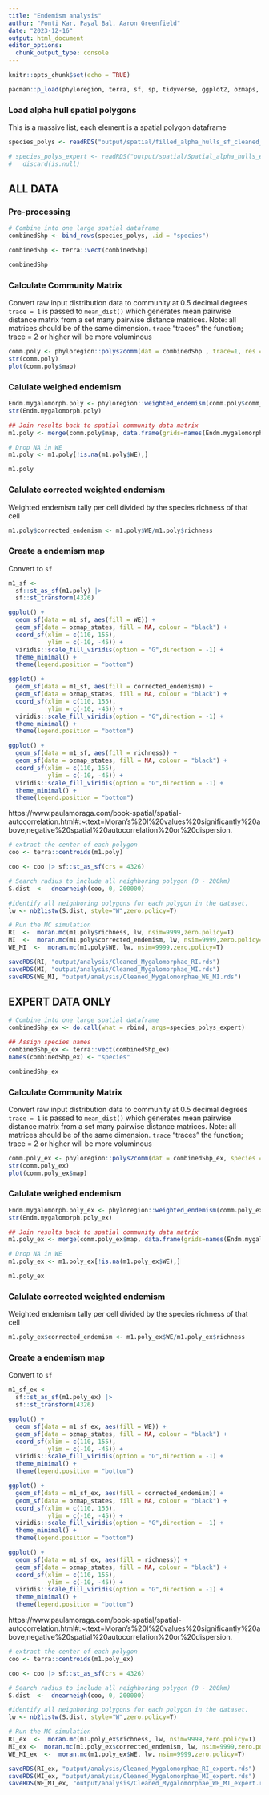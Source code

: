 ```yaml
---
title: "Endemism analysis"
author: "Fonti Kar, Payal Bal, Aaron Greenfield"
date: "2023-12-16"
output: html_document
editor_options: 
  chunk_output_type: console
---
```


```r
knitr::opts_chunk$set(echo = TRUE)

pacman::p_load(phyloregion, terra, sf, sp, tidyverse, ggplot2, ozmaps, tmap, viridis, spdep, purrr)
```

### Load alpha hull spatial polygons

This is a massive list, each element is a spatial polygon dataframe

```r
species_polys <- readRDS("output/spatial/filled_alpha_hulls_sf_cleaned_Mygalomorphae_withassertions_2024-03-13_ALA.rds")

# species_polys_expert <- readRDS("output/spatial/Spatial_alpha_hulls_expertcleaned_Mygalomorphae_withassertions_2024-03-13_ALA.rds") |> 
#   discard(is.null)
```

## ALL DATA

### Pre-processing

```r

# Combine into one large spatial dataframe
combinedShp <- bind_rows(species_polys, .id = "species")

combinedShp <- terra::vect(combinedShp)

combinedShp

```

### Calculate Community Matrix

Convert raw input distribution data to community at 0.5 decimal degrees
`trace = 1` is passed to `mean_dist()` which generates mean pairwise distance matrix from a set many pairwise distance matrices. Note: all matrices should be of the same dimension. `trace` "traces" the function; trace = 2 or higher will be more voluminous

```r
comm.poly <- phyloregion::polys2comm(dat = combinedShp , trace=1, res = 0.5)
str(comm.poly)
plot(comm.poly$map)
```

### Calulate weighed endemism 

```r
Endm.mygalomorph.poly <- phyloregion::weighted_endemism(comm.poly$comm_dat)
str(Endm.mygalomorph.poly)

## Join results back to spatial community data matrix
m1.poly <- merge(comm.poly$map, data.frame(grids=names(Endm.mygalomorph.poly), WE=Endm.mygalomorph.poly), by="grids")

# Drop NA in WE
m1.poly <- m1.poly[!is.na(m1.poly$WE),]

m1.poly
```


### Calulate corrected weighted endemism

Weighted endemism tally per cell divided by the species richness of that cell

```r
m1.poly$corrected_endemism <- m1.poly$WE/m1.poly$richness
```

### Create a endemism map

Convert to `sf` 

```r
m1_sf <- 
  sf::st_as_sf(m1.poly) |> 
  sf::st_transform(4326)

ggplot() +
  geom_sf(data = m1_sf, aes(fill = WE)) + 
  geom_sf(data = ozmap_states, fill = NA, colour = "black") + 
  coord_sf(xlim = c(110, 155), 
           ylim = c(-10, -45)) + 
  viridis::scale_fill_viridis(option = "G",direction = -1) + 
  theme_minimal() +
  theme(legend.position = "bottom")

ggplot() +
  geom_sf(data = m1_sf, aes(fill = corrected_endemism)) + 
  geom_sf(data = ozmap_states, fill = NA, colour = "black") + 
  coord_sf(xlim = c(110, 155), 
           ylim = c(-10, -45)) + 
  viridis::scale_fill_viridis(option = "G",direction = -1) + 
  theme_minimal() +
  theme(legend.position = "bottom")

ggplot() +
  geom_sf(data = m1_sf, aes(fill = richness)) + 
  geom_sf(data = ozmap_states, fill = NA, colour = "black") + 
  coord_sf(xlim = c(110, 155), 
           ylim = c(-10, -45)) + 
  viridis::scale_fill_viridis(option = "G",direction = -1) + 
  theme_minimal() +
  theme(legend.position = "bottom")
```

https://www.paulamoraga.com/book-spatial/spatial-autocorrelation.html#:~:text=Moran's%20I%20values%20significantly%20above,negative%20spatial%20autocorrelation%20or%20dispersion.

```r
# extract the center of each polygon
coo <- terra::centroids(m1.poly)

coo <- coo |> sf::st_as_sf(crs = 4326)

# Search radius to include all neighboring polygon (0 - 200km)
S.dist  <-  dnearneigh(coo, 0, 200000)  

#identify all neighboring polygons for each polygon in the dataset.
lw <- nb2listw(S.dist, style="W",zero.policy=T) 

# Run the MC simulation
RI  <-  moran.mc(m1.poly$richness, lw, nsim=9999,zero.policy=T)
MI  <-  moran.mc(m1.poly$corrected_endemism, lw, nsim=9999,zero.policy=T)
WE_MI  <-  moran.mc(m1.poly$WE, lw, nsim=9999,zero.policy=T)

saveRDS(RI, "output/analysis/Cleaned_Mygalomorphae_RI.rds")
saveRDS(MI, "output/analysis/Cleaned_Mygalomorphae_MI.rds")
saveRDS(WE_MI, "output/analysis/Cleaned_Mygalomorphae_WE_MI.rds")
```

## EXPERT DATA ONLY


```r
# Combine into one large spatial dataframe
combinedShp_ex <- do.call(what = rbind, args=species_polys_expert)

## Assign species names
combinedShp_ex <- terra::vect(combinedShp_ex)
names(combinedShp_ex) <- "species"

combinedShp_ex
```

### Calculate Community Matrix

Convert raw input distribution data to community at 0.5 decimal degrees
`trace = 1` is passed to `mean_dist()` which generates mean pairwise distance matrix from a set many pairwise distance matrices. Note: all matrices should be of the same dimension. `trace` "traces" the function; trace = 2 or higher will be more voluminous

```r
comm.poly_ex <- phyloregion::polys2comm(dat = combinedShp_ex, species = "species", trace=1, res = 0.5)
str(comm.poly_ex)
plot(comm.poly_ex$map)
```

### Calulate weighed endemism 

```r
Endm.mygalomorph.poly_ex <- phyloregion::weighted_endemism(comm.poly_ex$comm_dat)
str(Endm.mygalomorph.poly_ex)

## Join results back to spatial community data matrix
m1.poly_ex <- merge(comm.poly_ex$map, data.frame(grids=names(Endm.mygalomorph.poly_ex), WE=Endm.mygalomorph.poly_ex), by="grids")

# Drop NA in WE
m1.poly_ex <- m1.poly_ex[!is.na(m1.poly_ex$WE),]

m1.poly_ex
```


### Calulate corrected weighted endemism

Weighted endemism tally per cell divided by the species richness of that cell

```r
m1.poly_ex$corrected_endemism <- m1.poly_ex$WE/m1.poly_ex$richness
```

### Create a endemism map

Convert to `sf` 

```r
m1_sf_ex <- 
  sf::st_as_sf(m1.poly_ex) |> 
  sf::st_transform(4326)

ggplot() +
  geom_sf(data = m1_sf_ex, aes(fill = WE)) + 
  geom_sf(data = ozmap_states, fill = NA, colour = "black") + 
  coord_sf(xlim = c(110, 155), 
           ylim = c(-10, -45)) + 
  viridis::scale_fill_viridis(option = "G",direction = -1) + 
  theme_minimal() +
  theme(legend.position = "bottom")

ggplot() +
  geom_sf(data = m1_sf_ex, aes(fill = corrected_endemism)) + 
  geom_sf(data = ozmap_states, fill = NA, colour = "black") + 
  coord_sf(xlim = c(110, 155), 
           ylim = c(-10, -45)) + 
  viridis::scale_fill_viridis(option = "G",direction = -1) + 
  theme_minimal() +
  theme(legend.position = "bottom")

ggplot() +
  geom_sf(data = m1_sf_ex, aes(fill = richness)) + 
  geom_sf(data = ozmap_states, fill = NA, colour = "black") + 
  coord_sf(xlim = c(110, 155), 
           ylim = c(-10, -45)) + 
  viridis::scale_fill_viridis(option = "G",direction = -1) + 
  theme_minimal() +
  theme(legend.position = "bottom")
```

https://www.paulamoraga.com/book-spatial/spatial-autocorrelation.html#:~:text=Moran's%20I%20values%20significantly%20above,negative%20spatial%20autocorrelation%20or%20dispersion.

```r
# extract the center of each polygon
coo <- terra::centroids(m1.poly_ex)

coo <- coo |> sf::st_as_sf(crs = 4326)

# Search radius to include all neighboring polygon (0 - 200km)
S.dist  <-  dnearneigh(coo, 0, 200000)  

#identify all neighboring polygons for each polygon in the dataset.
lw <- nb2listw(S.dist, style="W",zero.policy=T) 

# Run the MC simulation
RI_ex  <-  moran.mc(m1.poly_ex$richness, lw, nsim=9999,zero.policy=T)
MI_ex <-  moran.mc(m1.poly_ex$corrected_endemism, lw, nsim=9999,zero.policy=T)
WE_MI_ex  <-  moran.mc(m1.poly_ex$WE, lw, nsim=9999,zero.policy=T)

saveRDS(RI_ex, "output/analysis/Cleaned_Mygalomorphae_RI_expert.rds")
saveRDS(MI_ex, "output/analysis/Cleaned_Mygalomorphae_MI_expert.rds")
saveRDS(WE_MI_ex, "output/analysis/Cleaned_Mygalomorphae_WE_MI_expert.rds")
```
